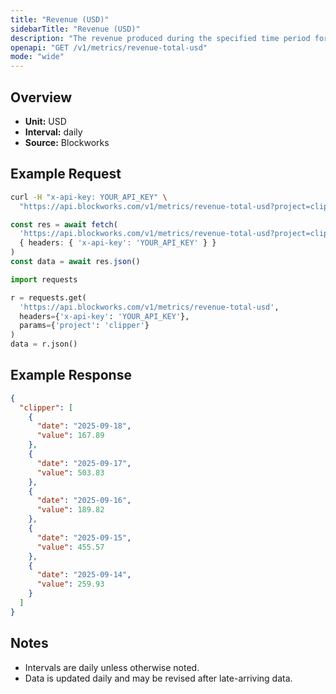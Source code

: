 ```yaml
---
title: "Revenue (USD)"
sidebarTitle: "Revenue (USD)"
description: "The revenue produced during the specified time period for given project."
openapi: "GET /v1/metrics/revenue-total-usd"
mode: "wide"
---
```


## Overview

- **Unit:** USD
- **Interval:** daily
- **Source:** Blockworks

## Example Request

<CodeGroup>

```bash cURL
curl -H "x-api-key: YOUR_API_KEY" \
  "https://api.blockworks.com/v1/metrics/revenue-total-usd?project=clipper"
```

```typescript TypeScript
const res = await fetch(
  'https://api.blockworks.com/v1/metrics/revenue-total-usd?project=clipper',
  { headers: { 'x-api-key': 'YOUR_API_KEY' } }
)
const data = await res.json()
```

```python Python
import requests

r = requests.get(
  'https://api.blockworks.com/v1/metrics/revenue-total-usd',
  headers={'x-api-key': 'YOUR_API_KEY'},
  params={'project': 'clipper'}
)
data = r.json()
```

</CodeGroup>

## Example Response

```json
{
  "clipper": [
    {
      "date": "2025-09-18",
      "value": 167.89
    },
    {
      "date": "2025-09-17",
      "value": 503.83
    },
    {
      "date": "2025-09-16",
      "value": 189.82
    },
    {
      "date": "2025-09-15",
      "value": 455.57
    },
    {
      "date": "2025-09-14",
      "value": 259.93
    }
  ]
}
```

## Notes
- Intervals are daily unless otherwise noted.
- Data is updated daily and may be revised after late-arriving data.